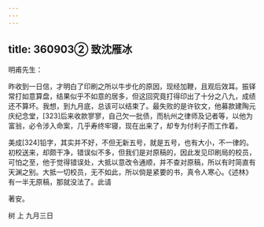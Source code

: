 ```yaml
---
---
---
```

title: 360903② 致沈雁冰
---




明甫先生：

昨收到一日信，才明白了印刷之所以牛步化的原因，现经加鞭，且观后效耳。振铎常打如意算盘，结果似乎不如意的居多，但这回究竟打得印出了十分之八九，成绩还不算坏。我想，到九月底，总该可以结束了。最失败的是许钦文，他募款建陶元庆纪念堂，[323]后来收款寥寥，自己欠一批债，而杭州之律师及记者等，以他为富翁，必令涉入命案，几乎寿终牢寝，现在出来了，却专为付利子而工作着。

美成[324]铅字，其实并不好，不但无新五号，就是五号，也有大小，不一律的。初校送来，却颇干净，错误似不多，但我们是对原稿的，因此发见印刷局的校员，可怕之至，他于觉得错误处，大抵以意改令通顺，并不查对原稿，所以有时简直有天渊之别。大抵一切校员，无不如此，所以倘是紧要的书，真令人寒心。《述林》有一半无原稿，那就没法了。此请

著安。

树 上 九月三日